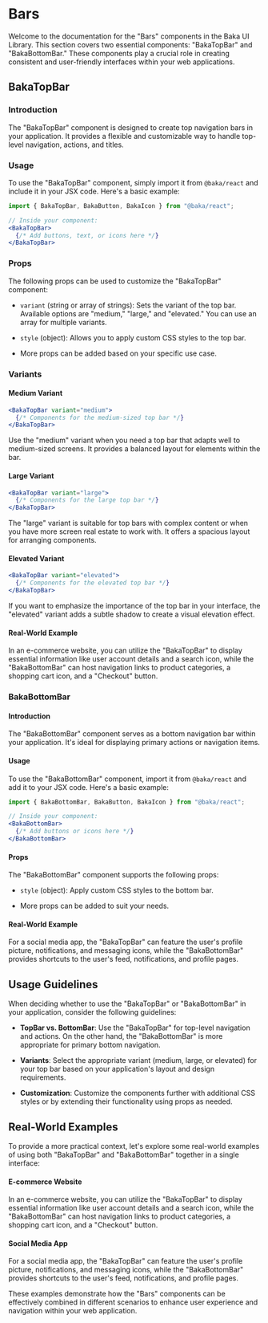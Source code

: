 # Bars

Welcome to the documentation for the "Bars" components in the Baka UI Library. This section covers two essential components: "BakaTopBar" and "BakaBottomBar." These components play a crucial role in creating consistent and user-friendly interfaces within your web applications.

## BakaTopBar

### Introduction

The "BakaTopBar" component is designed to create top navigation bars in your application. It provides a flexible and customizable way to handle top-level navigation, actions, and titles.

### Usage

To use the "BakaTopBar" component, simply import it from `@baka/react` and include it in your JSX code. Here's a basic example:

```jsx
import { BakaTopBar, BakaButton, BakaIcon } from "@baka/react";

// Inside your component:
<BakaTopBar>
  {/* Add buttons, text, or icons here */}
</BakaTopBar>
```

### Props

The following props can be used to customize the "BakaTopBar" component:

- `variant` (string or array of strings): Sets the variant of the top bar. Available options are "medium," "large," and "elevated." You can use an array for multiple variants.

- `style` (object): Allows you to apply custom CSS styles to the top bar.

- More props can be added based on your specific use case.

### Variants

#### Medium Variant

```jsx
<BakaTopBar variant="medium">
  {/* Components for the medium-sized top bar */}
</BakaTopBar>
```

Use the "medium" variant when you need a top bar that adapts well to medium-sized screens. It provides a balanced layout for elements within the bar.

#### Large Variant

```jsx
<BakaTopBar variant="large">
  {/* Components for the large top bar */}
</BakaTopBar>
```

The "large" variant is suitable for top bars with complex content or when you have more screen real estate to work with. It offers a spacious layout for arranging components.

#### Elevated Variant

```jsx
<BakaTopBar variant="elevated">
  {/* Components for the elevated top bar */}
</BakaTopBar>
```

If you want to emphasize the importance of the top bar in your interface, the "elevated" variant adds a subtle shadow to create a visual elevation effect.

#### Real-World Example

In an e-commerce website, you can utilize the "BakaTopBar" to display essential information like user account details and a search icon, while the "BakaBottomBar" can host navigation links to product categories, a shopping cart icon, and a "Checkout" button.

### BakaBottomBar

#### Introduction

The "BakaBottomBar" component serves as a bottom navigation bar within your application. It's ideal for displaying primary actions or navigation items.

#### Usage

To use the "BakaBottomBar" component, import it from `@baka/react` and add it to your JSX code. Here's a basic example:

```jsx
import { BakaBottomBar, BakaButton, BakaIcon } from "@baka/react";

// Inside your component:
<BakaBottomBar>
  {/* Add buttons or icons here */}
</BakaBottomBar>
```

#### Props

The "BakaBottomBar" component supports the following props:

- `style` (object): Apply custom CSS styles to the bottom bar.

- More props can be added to suit your needs.

#### Real-World Example

For a social media app, the "BakaTopBar" can feature the user's profile picture, notifications, and messaging icons, while the "BakaBottomBar" provides shortcuts to the user's feed, notifications, and profile pages.

## Usage Guidelines

When deciding whether to use the "BakaTopBar" or "BakaBottomBar" in your application, consider the following guidelines:

- **TopBar vs. BottomBar**: Use the "BakaTopBar" for top-level navigation and actions. On the other hand, the "BakaBottomBar" is more appropriate for primary bottom navigation.

- **Variants**: Select the appropriate variant (medium, large, or elevated) for your top bar based on your application's layout and design requirements.

- **Customization**: Customize the components further with additional CSS styles or by extending their functionality using props as needed.

## Real-World Examples

To provide a more practical context, let's explore some real-world examples of using both "BakaTopBar" and "BakaBottomBar" together in a single interface:

#### E-commerce Website

In an e-commerce website, you can utilize the "BakaTopBar" to display essential information like user account details and a search icon, while the "BakaBottomBar" can host navigation links to product categories, a shopping cart icon, and a "Checkout" button.

#### Social Media App

For a social media app, the "BakaTopBar" can feature the user's profile picture, notifications, and messaging icons, while the "BakaBottomBar" provides shortcuts to the user's feed, notifications, and profile pages.

These examples demonstrate how the "Bars" components can be effectively combined in different scenarios to enhance user experience and navigation within your web application.
